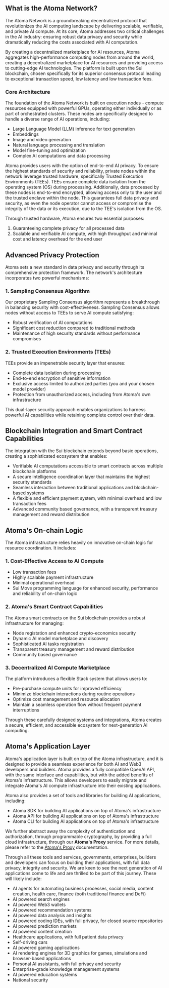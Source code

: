 
## What is the Atoma Network?

The Atoma Network is a groundbreaking decentralized protocol that revolutionizes the AI computing landscape by delivering scalable, verifiable, and private AI compute.
At its core, Atoma addresses two critical challenges in the AI industry: ensuring robust data privacy and security while dramatically reducing the costs associated with AI computation.

By creating a decentralized marketplace for AI resources, Atoma aggregates high-performance computing nodes from around the world, creating a decentralized marketplace for AI resources and providing access to cutting-edge AI technologies.
The platform is built upon the Sui blockchain, chosen specifically for its superior consensus protocol leading to exceptional transaction speed, low latency and low transaction fees.

### Core Architecture

The foundation of the Atoma Network is built on execution nodes - compute resources equipped with powerful GPUs, operating either individually or as part of orchestrated clusters.
These nodes are specifically designed to handle a diverse range of AI operations, including:

- Large Language Model (LLM) inference for text generation
- Embeddings
- Image and video generation
- Natural language processing and translation
- Model fine-tuning and optimization
- Complex AI computations and data processing

Atoma provides users with the option of end-to-end AI privacy. To ensure the highest standards of security and reliability, private nodes within the network leverage trusted hardware, specifically Trusted Execution Environments (TEEs).
TEEs ensure complete data isolation from the operating system (OS) during processing. Additionally, data processed by these nodes is end-to-end encrypted, allowing access only to the user and the trusted enclave within the node. This guarantees full data privacy and security, as even the node operator cannot access or compromise the integrity of the data or its execution, due to the TEE's isolation from the OS.

Through trusted hardware, Atoma ensures two essential purposes:

1. Guaranteeing complete privacy for all processed data
2. Scalable and verifiable AI compute, with high throughput and minimal cost and latency overhead for the end user

## Advanced Privacy Protection

Atoma sets a new standard in data privacy and security through its comprehensive protection framework. The network's architecture incorporates two powerful mechanisms:

### 1. Sampling Consensus Algorithm
Our proprietary Sampling Consensus algorithm represents a breakthrough in balancing security with cost-effectiveness. Sampling Consensus allows nodes without access to TEEs to serve AI compute satisfying:
- Robust verification of AI computations
- Significant cost reduction compared to traditional methods
- Maintenance of high security standards without performance compromises

### 2. Trusted Execution Environments (TEEs)
TEEs provide an impenetrable security layer that ensures:
- Complete data isolation during processing
- End-to-end encryption of sensitive information
- Exclusive access limited to authorized parties (you and your chosen model provider)
- Protection from unauthorized access, including from Atoma's own infrastructure

This dual-layer security approach enables organizations to harness powerful AI capabilities while retaining complete control over their data.

## Blockchain Integration and Smart Contract Capabilities

The integration with the Sui blockchain extends beyond basic operations, creating a sophisticated ecosystem that enables:

- Verifiable AI computations accessible to smart contracts across multiple blockchain platforms
- A secure intelligence coordination layer that maintains the highest security standards
- Seamless interaction between traditional applications and blockchain-based systems
- A flexible and efficient payment system, with minimal overhead and low transaction fees
- Advanced community based governance, with a transparent treasury management and reward distribution

## Atoma's On-chain Logic

The Atoma infrastructure relies heavily on innovative on-chain logic for resource coordination. It includes:

### 1. Cost-Effective Access to AI Compute
- Low transaction fees
- Highly scalable payment infrastructure
- Minimal operational overhead
- Sui Move programming language for enhanced security, performance and reliability of on-chain logic

### 2. Atoma's Smart Contract Capabilities
The Atoma smart contracts on the Sui blockchain provides a robust infrastructure for managing:
- Node registation and enhanced crypto-economics security
- Dynamic AI model marketplace and discovery
- Sophisticated AI tasks registration
- Transparent treasury management and reward distribution
- Community based governance

### 3. Decentralized AI Compute Marketplace
The platform introduces a flexible Stack system that allows users to:
- Pre-purchase compute units for improved efficiency
- Minimize blockchain interactions during routine operations
- Optimize cost management and resource allocation
- Maintain a seamless operation flow without frequent payment interruptions

Through these carefully designed systems and integrations, Atoma creates a secure, efficient, and accessible ecosystem for next-generation AI computing.

## Atoma's Application Layer

Atoma's application layer is built on top of the Atoma infrastructure, and it is designed to provide a seamless experience for both AI and Web3 developers and builders.
Atoma provides a fully compatible OpenAI API, with the same interface and capabilities, but with the added benefits of Atoma's infrastructure. This allows developers
to easily migrate and integrate Atoma's AI compute infrastructure into their existing applications.

Atoma also provides a set of tools and libraries for building AI applications, including:
- Atoma SDK for building AI applications on top of Atoma's infrastructure
- Atoma API for building AI applications on top of Atoma's infrastructure
- Atoma CLI for building AI applications on top of Atoma's infrastructure

We further abstract away the complexity of authentication and authorization, through programmable cryptography, by providing a full cloud infrastructure, through our **Atoma's Proxy** service.
For more details, please refer to the [Atoma's Proxy](https://docs.atoma.network/cloud/get-started/overview) documentation.

Through all these tools and services, governments, enterprises, builders and developers can focus on building their applications, with full data privacy,
integrity and security. We are keen to see the next generation of AI applications come to life and are thrilled to be part of this journey.
These will likely include:

- AI agents for automating business processes, social media, content creation, health care, finance (both traditional finance and DeFi)
- AI powered search engines
- AI powered Web3 wallets
- AI powered recommendation systems
- AI powered data analysis and insights
- AI powered coding IDEs, with full privacy, for closed source repositories
- AI powered prediction markets
- AI powered content creation
- Healthcare applications, with full patient data privacy
- Self-driving cars
- AI powered gaming applications
- AI rendering engines for 3D graphics for games, simulations and browser-based applications
- Personal AI assistants, with full privacy and security
- Enterprise-grade knowledge management systems
- AI powered education systems
- National security
